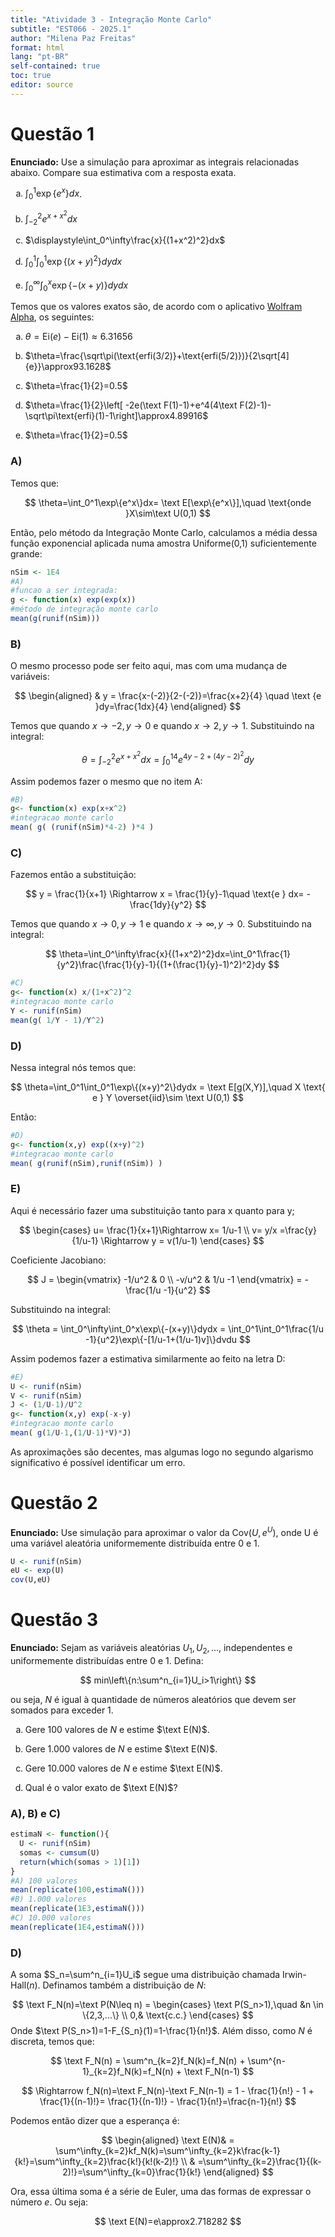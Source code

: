 ```yaml
---
title: "Atividade 3 - Integração Monte Carlo"
subtitle: "EST066 - 2025.1"
author: "Milena Paz Freitas"
format: html
lang: "pt-BR"
self-contained: true
toc: true
editor: source
---
```


# Questão 1

::: {.callout-note appearance="minimal"}
**Enunciado:** Use a simulação para aproximar as integrais relacionadas abaixo. Compare sua estimativa com a resposta exata.

a. $\displaystyle\int_0^1\exp\{e^x\}dx$.

b. $\displaystyle\int_{-2}^2e^{x+x^2}dx$

c. $\displaystyle\int_0^\infty\frac{x}{(1+x^2)^2}dx$

d. $\displaystyle\int_0^1\int_0^1\exp\{(x+y)^2\}dydx$

e. $\displaystyle\int_0^\infty\int_0^x\exp\{-(x+y)\}dydx$
:::

Temos que os valores exatos são, de acordo com o aplicativo [Wolfram Alpha](https://www.wolframalpha.com), os seguintes:

a. $\theta=\text{Ei}(e)-\text{Ei}(1)\approx6.31656$

b. $\theta=\frac{\sqrt\pi(\text{erfi(3/2)}+\text{erfi(5/2)})}{2\sqrt[4]{e}}\approx93.1628$

c. $\theta=\frac{1}{2}=0.5$

d. $\theta=\frac{1}{2}\left[ -2e(\text F(1)-1)+e^4(4\text F(2)-1)-\sqrt\pi\text{erfi}(1)-1\right]\approx4.89916$

e. $\theta=\frac{1}{2}=0.5$

### A)

Temos que:

$$
\theta=\int_0^1\exp\{e^x\}dx= \text E[\exp\{e^x\}],\quad \text{onde }X\sim\text U(0,1)
$$

Então, pelo método da Integração Monte Carlo, calculamos a média dessa função exponencial aplicada numa amostra Uniforme(0,1) suficientemente grande:

```r
nSim <- 1E4
#A)
#funcao a ser integrada:
g <- function(x) exp(exp(x))
#método de integração monte carlo
mean(g(runif(nSim)))

```

### B)

O mesmo processo pode ser feito aqui, mas com uma mudança de variáveis:

$$
\begin{aligned}
& y = \frac{x-(-2)}{2-(-2)}=\frac{x+2}{4} \quad \text {e }dy=\frac{1dx}{4}
\end{aligned}
$$

Temos que quando $x\to -2, y\to 0$ e quando $x\to 2, y\to 1$. Substituindo na integral:

$$
\theta=\int_{-2}^2e^{x+x^2}dx = \int_0^14e^{4y-2+(4y-2)^2}dy
$$

Assim podemos fazer o mesmo que no item A:

```r
#B)
g<- function(x) exp(x+x^2)
#integracao monte carlo
mean( g( (runif(nSim)*4-2) )*4 )
```

### C)

Fazemos então a substituição:

$$
y = \frac{1}{x+1} \Rightarrow x = \frac{1}{y}-1\quad \text{e } dx= -\frac{1dy}{y^2}
$$

Temos que quando $x\to 0, y\to 1$ e quando $x\to \infty, y\to0$. Substituindo na integral:

$$
\theta=\int_0^\infty\frac{x}{(1+x^2)^2}dx=\int_0^1\frac{1}{y^2}\frac{\frac{1}{y}-1}{(1+(\frac{1}{y}-1)^2)^2}dy
$$

```r
#C)
g<- function(x) x/(1+x^2)^2
#integracao monte carlo
Y <- runif(nSim)
mean(g( 1/Y - 1)/Y^2)

```

### D)

Nessa integral nós temos que:

$$
\theta=\int_0^1\int_0^1\exp\{(x+y)^2\}dydx = \text E[g(X,Y)],\quad X \text{ e } Y \overset{iid}\sim \text U(0,1)
$$

Então:

```r
#D)
g<- function(x,y) exp((x+y)^2)
#integracao monte carlo
mean( g(runif(nSim),runif(nSim)) )
```

### E)

Aqui é necessário fazer uma substituição tanto para x quanto para y;

$$
\begin{cases}
u= \frac{1}{x+1}\Rightarrow x= 1/u-1
\\
v= y/x =\frac{y}{1/u-1} \Rightarrow y = v(1/u-1)
\end{cases}
$$

Coeficiente Jacobiano:

$$
J = \begin{vmatrix}
-1/u^2 & 0
\\
-v/u^2 & 1/u -1
\end{vmatrix}
= -\frac{1/u -1}{u^2}
$$

Substituindo na integral:

$$
\theta = \int_0^\infty\int_0^x\exp\{-(x+y)\}dydx = \int_0^1\int_0^1\frac{1/u -1}{u^2}\exp\{-[1/u-1+(1/u-1)v]\}dvdu
$$

Assim podemos fazer a estimativa similarmente ao feito na letra D:

```r
#E)
U <- runif(nSim)
V <- runif(nSim)
J <- (1/U-1)/U^2
g<- function(x,y) exp(-x-y)
#integracao monte carlo
mean( g(1/U-1,(1/U-1)*V)*J)
```

As aproximações são decentes, mas algumas logo no segundo algarismo significativo é possível identificar um erro.

# Questão 2

::: {.callout-note appearance="minimal"}
**Enunciado:** Use simulação para aproximar o valor da $\text{Cov}(U,e^U)$, onde U é uma variável
aleatória uniformemente distribuída entre 0 e 1.
:::

```r
U <- runif(nSim)
eU <- exp(U)
cov(U,eU)
```

# Questão 3

::: {.callout-note appearance="minimal"}
**Enunciado:** Sejam as variáveis aleatórias $U_1, U_2, ...$, independentes e uniformemente
distribuídas entre 0 e 1. Defina:

$$
min\left\{n:\sum^n_{i=1}U_i>1\right\}
$$

ou seja, $N$ é igual à quantidade de números aleatórios que devem ser somados
para exceder 1.

a. Gere 100 valores de $N$ e estime $\text E(N)$.

b. Gere 1.000 valores de $N$ e estime $\text E(N)$.

c. Gere 10.000 valores de $N$ e estime $\text E(N)$.

d. Qual é o valor exato de $\text E(N)$?
:::

### A), B) e C)

```r
estimaN <- function(){
  U <- runif(nSim)
  somas <- cumsum(U)
  return(which(somas > 1)[1])
}
#A) 100 valores
mean(replicate(100,estimaN()))
#B) 1.000 valores
mean(replicate(1E3,estimaN()))
#C) 10.000 valores
mean(replicate(1E4,estimaN()))
```

### D)

A soma $S_n=\sum^n_{i=1}U_i$ segue uma distribuição chamada $\text{Irwin-Hall}(n)$. Definamos também a distribuição de $N$:

$$
\text F_N(n)=\text P(N\leq n) = \begin{cases}
\text P(S_n>1),\quad &n \in \{2,3,...\}
\\
0,& \text{c.c.}
\end{cases}
$$
Onde $\text P(S_n>1)=1-F_{S_n}(1)=1-\frac{1}{n!}$. Além disso, como $N$ é discreta, temos que:

$$
\text F_N(n) = \sum^n_{k=2}f_N(k)=f_N(n) +  \sum^{n-1}_{k=2}f_N(k)=f_N(n) + \text F_N(n-1)
$$

$$
\Rightarrow f_N(n)=\text F_N(n)-\text F_N(n-1) = 1 - \frac{1}{n!} - 1 + \frac{1}{(n-1)!}= \frac{1}{(n-1)!} - \frac{1}{n!}=\frac{n-1}{n!}
$$

Podemos então dizer que a esperança é:

$$
\begin{aligned}
\text E(N)& = \sum^\infty_{k=2}kf_N(k)=\sum^\infty_{k=2}k\frac{k-1}{k!}=\sum^\infty_{k=2}\frac{k!}{k!(k-2)!}
\\
& =\sum^\infty_{k=2}\frac{1}{(k-2)!}=\sum^\infty_{k=0}\frac{1}{k!}
\end{aligned}
$$

Ora, essa última soma é a série de Euler, uma das formas de expressar o número $e$. Ou seja:

$$
\text E(N)=e\approx2.718282
$$
